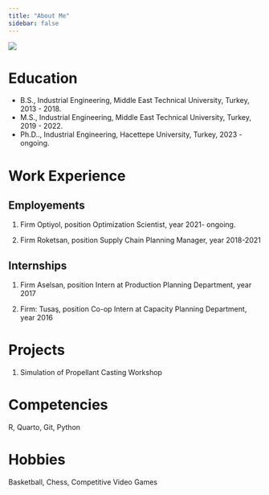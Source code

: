 ```yaml
---
title: "About Me"
sidebar: false 
---
```


![](assets/images/github_photo.jpeg){fig-align="center"}

# Education

-   B.S., Industrial Engineering, Middle East Technical University, Turkey, 2013 - 2018.
-   M.S., Industrial Engineering, Middle East Technical University, Turkey, 2019 - 2022.
-   Ph.D.., Industrial Engineering, Hacettepe University, Turkey, 2023 - ongoing.

# Work Experience

## Employements

1.  Firm Optiyol, position Optimization Scientist, year 2021- ongoing.

2.  Firm Roketsan, position Supply Chain Planning Manager, year 2018-2021

## Internships

1.  Firm Aselsan, position Intern at Production Planning Department, year 2017

2.  Firm: Tusaş, position Co-op Intern at Capacity Planning Department, year 2016

# Projects

1.  Simulation of Propellant Casting Workshop

# Competencies

R, Quarto, Git, Python

# Hobbies
Basketball, Chess, Competitive Video Games